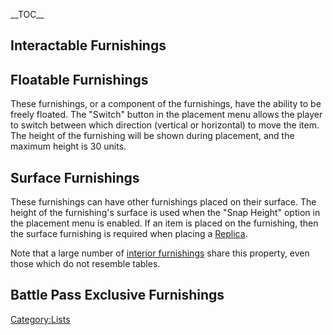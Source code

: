 {{CustomTabs
|tab1=Overview
|tab2=List
|tab3=Types
}}
{{CustomTabs
|rootpage = Furnishing/List
|subpages = 1
|tab1 = All
|tab2 = By Availability
|tab3 = By Feature
}}
__TOC__
==Interactable Furnishings==
{{Furnishings by Category Table
|Interactable Furnishings
|header=Furnishings that are interactable
|interaction=1
|noquality=1
|noae=1
}}

==Floatable Furnishings==
These furnishings, or a component of the furnishings, have the ability to be freely floated. The "Switch" button in the placement menu allows the player to switch between which direction (vertical or horizontal) to move the item. The height of the furnishing will be shown during placement, and the maximum height is 30 units.

{{Furnishings by Category Table
|Floatable Furnishings
|header=Furnishings that can be floated
|noae=1
|noquality=1
|height=1
}}

==Surface Furnishings==
These furnishings can have other furnishings placed on their surface. The height of the furnishing's surface is used when the "Snap Height" option in the placement menu is enabled. If an item is placed on the furnishing, then the surface furnishing is required when placing a [[Replica]].

Note that a large number of [[Interior Furnishing|interior furnishing]]s share this property, even those which do not resemble tables.

{{Furnishings by Category Table
|Furnishings with Surface
|header=Furnishings with a surface
|noae=1
|noquality=1
|height=1
}}

==Battle Pass Exclusive Furnishings==
{{Furnishings by Category Table
|Battle Pass Exclusive Furnishings
|header=Furnishings with blueprints that are only available in [[Battle Pass]] [[Gnostic Chorus]]
|battlepass=1
|version=1
|noae=1
|noload=1
|tablesortcol=7
}}

[[Category:Furnishings| ]]
[[Category:Lists]]